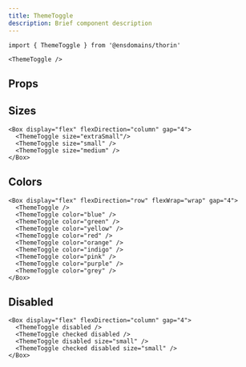 ```yaml
---
title: ThemeToggle
description: Brief component description
---
```


```tsx
import { ThemeToggle } from '@ensdomains/thorin'
```

```tsx live=true expand=true
<ThemeToggle />
```

## Props

<PropsTable sourceLink={sourceLink} types={types} />

## Sizes

```tsx live=true
<Box display="flex" flexDirection="column" gap="4">
  <ThemeToggle size="extraSmall"/>
  <ThemeToggle size="small" />
  <ThemeToggle size="medium" />
</Box>
```

## Colors

```tsx live=true
<Box display="flex" flexDirection="row" flexWrap="wrap" gap="4">
  <ThemeToggle />
  <ThemeToggle color="blue" />
  <ThemeToggle color="green" />
  <ThemeToggle color="yellow" />
  <ThemeToggle color="red" />
  <ThemeToggle color="orange" />
  <ThemeToggle color="indigo" />
  <ThemeToggle color="pink" />
  <ThemeToggle color="purple" />
  <ThemeToggle color="grey" />
</Box>
```

## Disabled

```tsx live=true
<Box display="flex" flexDirection="column" gap="4">
  <ThemeToggle disabled />
  <ThemeToggle checked disabled />
  <ThemeToggle disabled size="small" />
  <ThemeToggle checked disabled size="small" />
</Box>
```
